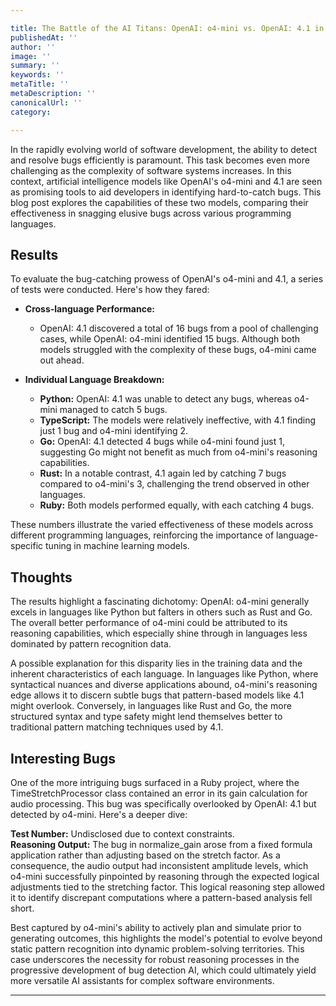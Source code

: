 ```yaml
---

title: The Battle of the AI Titans: OpenAI: o4-mini vs. OpenAI: 4.1 in Bug Detection  
publishedAt: ''  
author: ''  
image: ''  
summary: ''  
keywords: ''  
metaTitle: ''  
metaDescription: ''  
canonicalUrl: ''  
category:   

---
```


In the rapidly evolving world of software development, the ability to detect and resolve bugs efficiently is paramount. This task becomes even more challenging as the complexity of software systems increases. In this context, artificial intelligence models like OpenAI's o4-mini and 4.1 are seen as promising tools to aid developers in identifying hard-to-catch bugs. This blog post explores the capabilities of these two models, comparing their effectiveness in snagging elusive bugs across various programming languages.

## Results

To evaluate the bug-catching prowess of OpenAI's o4-mini and 4.1, a series of tests were conducted. Here's how they fared:

- **Cross-language Performance:**  
  - OpenAI: 4.1 discovered a total of 16 bugs from a pool of challenging cases, while OpenAI: o4-mini identified 15 bugs. Although both models struggled with the complexity of these bugs, o4-mini came out ahead.
  
- **Individual Language Breakdown:**  
  - **Python:** OpenAI: 4.1 was unable to detect any bugs, whereas o4-mini managed to catch 5 bugs.  
  - **TypeScript:** The models were relatively ineffective, with 4.1 finding just 1 bug and o4-mini identifying 2.  
  - **Go:** OpenAI: 4.1 detected 4 bugs while o4-mini found just 1, suggesting Go might not benefit as much from o4-mini's reasoning capabilities.  
  - **Rust:** In a notable contrast, 4.1 again led by catching 7 bugs compared to o4-mini's 3, challenging the trend observed in other languages.  
  - **Ruby:** Both models performed equally, with each catching 4 bugs.

These numbers illustrate the varied effectiveness of these models across different programming languages, reinforcing the importance of language-specific tuning in machine learning models.

## Thoughts

The results highlight a fascinating dichotomy: OpenAI: o4-mini generally excels in languages like Python but falters in others such as Rust and Go. The overall better performance of o4-mini could be attributed to its reasoning capabilities, which especially shine through in languages less dominated by pattern recognition data.

A possible explanation for this disparity lies in the training data and the inherent characteristics of each language. In languages like Python, where syntactical nuances and diverse applications abound, o4-mini's reasoning edge allows it to discern subtle bugs that pattern-based models like 4.1 might overlook. Conversely, in languages like Rust and Go, the more structured syntax and type safety might lend themselves better to traditional pattern matching techniques used by 4.1.

## Interesting Bugs

One of the more intriguing bugs surfaced in a Ruby project, where the TimeStretchProcessor class contained an error in its gain calculation for audio processing. This bug was specifically overlooked by OpenAI: 4.1 but detected by o4-mini. Here's a deeper dive:

**Test Number:** Undisclosed due to context constraints.  
**Reasoning Output:** The bug in normalize_gain arose from a fixed formula application rather than adjusting based on the stretch factor. As a consequence, the audio output had inconsistent amplitude levels, which o4-mini successfully pinpointed by reasoning through the expected logical adjustments tied to the stretching factor. This logical reasoning step allowed it to identify discrepant computations where a pattern-based analysis fell short.

Best captured by o4-mini's ability to actively plan and simulate prior to generating outcomes, this highlights the model's potential to evolve beyond static pattern recognition into dynamic problem-solving territories. This case underscores the necessity for robust reasoning processes in the progressive development of bug detection AI, which could ultimately yield more versatile AI assistants for complex software environments.

---